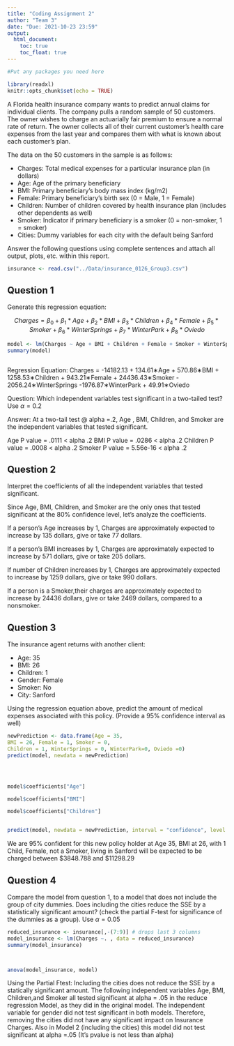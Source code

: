 ---
title: "Coding Assignment 2"
author: "Team 3"
date: "Due: 2021-10-23 23:59"
output: 
  html_document:
    toc: true
    toc_float: true
---

```{r setup, include=FALSE}
#Put any packages you need here

library(readxl)
knitr::opts_chunk$set(echo = TRUE)
```

A Florida health insurance company wants to predict annual claims for individual clients. The company pulls a random sample of 50 customers. The owner wishes to charge an actuarially fair premium to ensure a normal rate of return. The owner collects all of their current customer’s health care expenses from the last year and compares them with what is known about each customer’s plan. 

The data on the 50 customers in the sample is as follows:

-	Charges: Total medical expenses for a particular insurance plan (in dollars)
-	Age: Age of the primary beneficiary
-	BMI: Primary beneficiary’s body mass index (kg/m2)
-	Female: Primary beneficiary’s birth sex (0 = Male, 1 = Female)
-	Children: Number of children covered by health insurance plan (includes other dependents as well)
-	Smoker: Indicator if primary beneficiary is a smoker (0 = non-smoker, 1 = smoker)
-	Cities: Dummy variables for each city with the default being Sanford

Answer the following questions using complete sentences and attach all output, plots, etc. within this report.


```{r dataset, include=FALSE}
insurance <- read.csv("../Data/insurance_0126_Group3.csv")
```



## Question 1

Generate this regression equation:

$$Charges = \beta_{0}+\beta_{1}*Age+\beta_{2}*BMI+\beta_{3}*Children + \beta_{4}*Female + \beta_{5}*Smoker + \beta_{6}*WinterSprings + \beta_{7}*WinterPark + \beta_{8}*Oviedo$$

```{r q1}
model <- lm(Charges ~ Age + BMI + Children + Female + Smoker + WinterSprings + WinterPark + Oviedo, data = insurance)
summary(model)



```
Regression Equation: Charges = -14182.13 + 134.61∗Age + 570.86∗BMI + 1258.53∗Children + 943.21∗Female + 24436.43∗Smoker - 2056.24∗WinterSprings -1976.87∗WinterPark + 49.91∗Oviedo


Question: Which independent variables test significant in a two-tailed test? Use $\alpha = 0.2$

Answer:  At a two-tail test @ alpha =.2, Age , BMI, Children, and Smoker are the independent variables that tested significant.

Age P value = .0111 < alpha .2
BMI P value = .0286 < alpha .2
Children P value = .0008 < alpha .2
Smoker P value = 5.56e-16 < alpha .2

## Question 2

Interpret the coefficients of all the independent variables that tested significant.


Since Age, BMI, Children, and Smoker are the only ones that tested significant at the 80% confidence level, let's analyze the coefficients. 

If a person's Age increases by 1, Charges are approximately expected to increase by 135 dollars, give or take 77 dollars. 

If a person's BMI increases by 1, Charges are approximately expected to increase by 571 dollars, give or take 205 dollars. 

If number of Children increases by 1, Charges are approximately expected to increase by 1259 dollars, give or take 990 dollars. 

If a person is a Smoker,their charges are approximately expected to increase by 24436 dollars, give or take 2469 dollars, compared to a nonsmoker.  


## Question 3

The insurance agent returns with another client:

- Age: 35
- BMI: 26
- Children: 1
- Gender: Female
- Smoker: No
- City: Sanford

Using the regression equation above, predict the amount of medical expenses associated with this policy. (Provide a 95% confidence interval as well)

```{r q3}

newPrediction <- data.frame(Age = 35,
BMI = 26, Female = 1, Smoker = 0,
Children = 1, WinterSprings = 0, WinterPark=0, Oviedo =0)
predict(model, newdata = newPrediction)




model$coefficients["Age"]

model$coefficients["BMI"]

model$coefficients["Children"]


predict(model, newdata = newPrediction, interval = "confidence", level = .95)
```
We are 95% confident for this new policy holder at Age 35, BMI at 26, with 1 Child, Female, not a Smoker, living in Sanford  will be expected to be charged between $3848.788 and $11298.29



## Question 4

Compare the model from question 1, to a model that does not include the group of city dummies. Does including the cities reduce the SSE by a statistically significant amount? (check the partial F-test for significance of the dummies as a group). Use $\alpha = 0.05$

```{r q4}
reduced_insurance <- insurance[,-(7:9)] # drops last 3 columns
model_insurance <- lm(Charges ~. , data = reduced_insurance)
summary(model_insurance)



anova(model_insurance, model)
```
Using the Partial Ftest:
Including the cities does not reduce the SSE by a statically significant amount. 
The following independent variables Age, BMI, Children,and Smoker all tested significant at alpha = .05 in the reduce regression Model, as they did in the original model. The independent variable for gender did not test significant in both models. Therefore, removing the cities did not have any significant impact on Insurance Charges. 
Also in Model 2 (including the cities) this model did not test significant at alpha =.05 (It's pvalue is not less than alpha)

